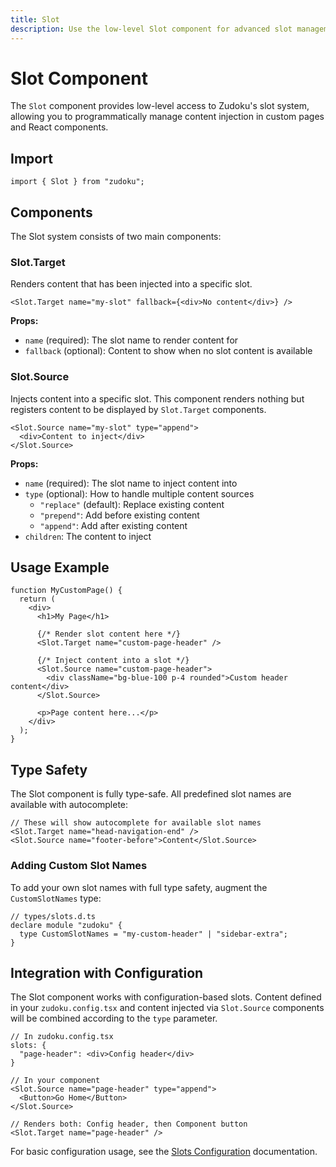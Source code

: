 ```yaml
---
title: Slot
description: Use the low-level Slot component for advanced slot management in custom pages and MDX content.
---
```


# Slot Component

The `Slot` component provides low-level access to Zudoku's slot system, allowing you to programmatically manage content injection in custom pages and React components.

## Import

```tsx
import { Slot } from "zudoku";
```

## Components

The Slot system consists of two main components:

### Slot.Target

Renders content that has been injected into a specific slot.

```tsx
<Slot.Target name="my-slot" fallback={<div>No content</div>} />
```

**Props:**

- `name` (required): The slot name to render content for
- `fallback` (optional): Content to show when no slot content is available

### Slot.Source

Injects content into a specific slot. This component renders nothing but registers content to be displayed by `Slot.Target` components.

```tsx
<Slot.Source name="my-slot" type="append">
  <div>Content to inject</div>
</Slot.Source>
```

**Props:**

- `name` (required): The slot name to inject content into
- `type` (optional): How to handle multiple content sources
  - `"replace"` (default): Replace existing content
  - `"prepend"`: Add before existing content
  - `"append"`: Add after existing content
- `children`: The content to inject

## Usage Example

```tsx
function MyCustomPage() {
  return (
    <div>
      <h1>My Page</h1>

      {/* Render slot content here */}
      <Slot.Target name="custom-page-header" />

      {/* Inject content into a slot */}
      <Slot.Source name="custom-page-header">
        <div className="bg-blue-100 p-4 rounded">Custom header content</div>
      </Slot.Source>

      <p>Page content here...</p>
    </div>
  );
}
```

## Type Safety

The Slot component is fully type-safe. All predefined slot names are available with autocomplete:

```tsx
// These will show autocomplete for available slot names
<Slot.Target name="head-navigation-end" />
<Slot.Source name="footer-before">Content</Slot.Source>
```

### Adding Custom Slot Names

To add your own slot names with full type safety, augment the `CustomSlotNames` type:

```tsx
// types/slots.d.ts
declare module "zudoku" {
  type CustomSlotNames = "my-custom-header" | "sidebar-extra";
}
```

## Integration with Configuration

The Slot component works with configuration-based slots. Content defined in your `zudoku.config.tsx` and content injected via `Slot.Source` components will be combined according to the `type` parameter.

```tsx
// In zudoku.config.tsx
slots: {
  "page-header": <div>Config header</div>
}

// In your component
<Slot.Source name="page-header" type="append">
  <Button>Go Home</Button>
</Slot.Source>

// Renders both: Config header, then Component button
<Slot.Target name="page-header" />
```

For basic configuration usage, see the [Slots Configuration](/configuration/slots) documentation.
